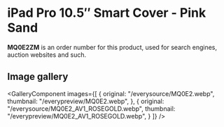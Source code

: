 
# iPad Pro 10.5″ Smart Cover - Pink Sand

<Callout type='info' emoji='👉🏻'>**MQ0E2ZM** is an order number for this product, used for search engines, auction websites and such.</Callout>

## Image gallery

<GalleryComponent
    images={[
      {
        original: "/everysource/MQ0E2.webp",
        thumbnail: "/everypreview/MQ0E2.webp",
      },
      {
        original: "/everysource/MQ0E2_AV1_ROSEGOLD.webp",
        thumbnail: "/everypreview/MQ0E2_AV1_ROSEGOLD.webp",
      }
    ]}
  />
